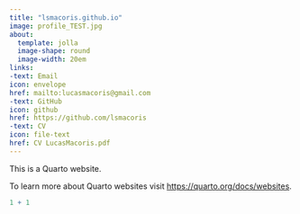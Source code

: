 ```yaml
---
title: "lsmacoris.github.io"
image: profile_TEST.jpg
about:
  template: jolla
  image-shape: round
  image-width: 20em
links:
-text: Email
icon: envelope
href: mailto:lucasmacoris@gmail.com
-text: GitHub
icon: github
href: https://github.com/lsmacoris
-text: CV
icon: file-text
href: CV LucasMacoris.pdf
---
```


This is a Quarto website.

To learn more about Quarto websites visit <https://quarto.org/docs/websites>.

```r
1 + 1
```
